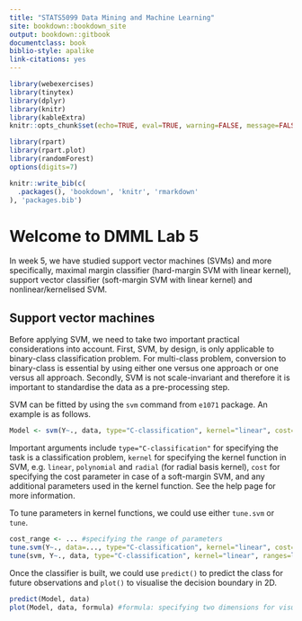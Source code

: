 ```yaml
---
title: "STATS5099 Data Mining and Machine Learning"
site: bookdown::bookdown_site
output: bookdown::gitbook
documentclass: book
biblio-style: apalike
link-citations: yes
---
```


```r
library(webexercises)
library(tinytex)
library(dplyr)
library(knitr)
library(kableExtra)
knitr::opts_chunk$set(echo=TRUE, eval=TRUE, warning=FALSE, message=FALSE)

library(rpart)
library(rpart.plot)
library(randomForest)
options(digits=7)
```


```r
knitr::write_bib(c(
  .packages(), 'bookdown', 'knitr', 'rmarkdown'
), 'packages.bib')
```


# Welcome to DMML Lab 5

In week 5, we have studied support vector machines (SVMs) and more specifically, maximal margin classifier (hard-margin SVM with linear kernel), support vector classifier (soft-margin SVM with linear kernel) and nonlinear/kernelised SVM.

## Support vector machines

Before applying SVM, we need to take two important practical considerations into account. First, SVM, by design, is only applicable to binary-class classification problem. For multi-class problem, conversion to binary-class is essential by using either one versus one approach or one versus all approach. Secondly, SVM is not scale-invariant and therefore it is important to standardise the data as a pre-processing step. 

SVM can be fitted by using the `svm` command from `e1071` package. An example is as follows. 
```r
Model <- svm(Y~., data, type="C-classification", kernel="linear", cost=1)
```

Important arguments include `type="C-classification"` for specifying the task is a classification problem, `kernel` for specifying the kernel function in SVM, e.g. `linear`, `polynomial` and `radial` (for radial basis kernel), `cost` for specifying the cost parameter in case of a soft-margin SVM, and any additional parameters used in the kernel function. See the help page for more information. 

To tune parameters in kernel functions, we could use either `tune.svm` or `tune`.
```r
cost_range <- ... #specifying the range of parameters
tune.svm(Y~., data=..., type="C-classification", kernel="linear", cost=cost_range)
tune(svm, Y~., data, type="C-classification", kernel="linear", ranges=list(cost=cost_range))
```

Once the classifier is built, we could use `predict()` to predict the class for future observations and `plot()` to visualise the decision boundary in 2D.
```r
predict(Model, data)
plot(Model, data, formula) #formula: specifying two dimensions for visualisation, e.g. variable A ~ variable B
```

